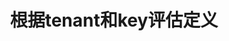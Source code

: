 ---
title: '根据tenant和key评估定义'
openapi: 'POST /decision-definition/key/{key}/tenant-id/{tenant-id}/evaluate'
---